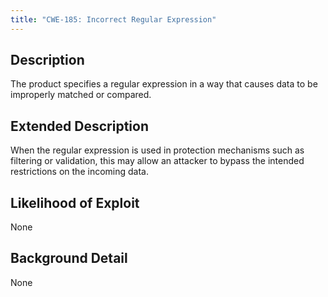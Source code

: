 ```yaml
---
title: "CWE-185: Incorrect Regular Expression"
---
```


## Description
The product specifies a regular expression in a way that causes data to be improperly matched or compared.

## Extended Description
When the regular expression is used in protection mechanisms such as filtering or validation, this may allow an attacker to bypass the intended restrictions on the incoming data.

## Likelihood of Exploit
None

## Background Detail
None
        